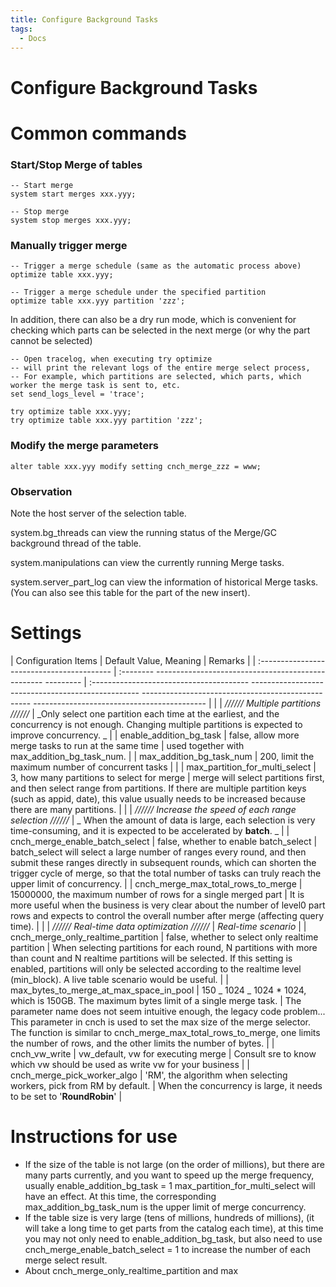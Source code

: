```yaml
---
title: Configure Background Tasks
tags:
  - Docs
---
```


# Configure Background Tasks

# Common commands

### Start/Stop Merge of tables

```
-- Start merge
system start merges xxx.yyy;

-- Stop merge
system stop merges xxx.yyy;

```

### Manually trigger merge

```
-- Trigger a merge schedule (same as the automatic process above)
optimize table xxx.yyy;

-- Trigger a merge schedule under the specified partition
optimize table xxx.yyy partition 'zzz';

```

In addition, there can also be a dry run mode, which is convenient for checking which parts can be selected in the next merge (or why the part cannot be selected)

```
-- Open tracelog, when executing try optimize
-- will print the relevant logs of the entire merge select process,
-- For example, which partitions are selected, which parts, which worker the merge task is sent to, etc.
set send_logs_level = 'trace';

try optimize table xxx.yyy;
try optimize table xxx.yyy partition 'zzz';

```

### Modify the merge parameters

```
alter table xxx.yyy modify setting cnch_merge_zzz = www;

```

### Observation

Note the host server of the selection table.

system.bg_threads can view the running status of the Merge/GC background thread of the table.

system.manipulations can view the currently running Merge tasks.

system.server_part_log can view the information of historical Merge tasks. (You can also see this table for the part of the new insert).

# Settings

| Configuration Items | Default Value, Meaning | Remarks |
| :----------------------------------------- | :-------- -------------------------------------------------- --------- | :--------------------------------------- -------------------------------------------------- -------------------------------------------------- ------------------------------------------- |
| | _////// Multiple partitions //////_ | _Only select one partition each time at the earliest, and the concurrency is not enough. Changing multiple partitions is expected to improve concurrency. _ |
| enable_addition_bg_task | false, allow more merge tasks to run at the same time | used together with max_addition_bg_task_num. |
| max_addition_bg_task_num | 200, limit the maximum number of concurrent tasks | |
| max_partition_for_multi_select | 3, how many partitions to select for merge | merge will select partitions first, and then select range from partitions. If there are multiple partition keys (such as appid, date), this value usually needs to be increased because there are many partitions. |
| | _////// Increase the speed of each range selection //////_ | _ When the amount of data is large, each selection is very time-consuming, and it is expected to be accelerated by **batch**. _ |
| cnch_merge_enable_batch_select | false, whether to enable batch_select | batch_select will select a large number of ranges every round, and then submit these ranges directly in subsequent rounds, which can shorten the trigger cycle of merge, so that the total number of tasks can truly reach the upper limit of concurrency. |
| cnch_merge_max_total_rows_to_merge | 15000000, the maximum number of rows for a single merged part | It is more useful when the business is very clear about the number of level0 part rows and expects to control the overall number after merge (affecting query time). |
| | _////// Real-time data optimization //////_ | _Real-time scenario_ |
| cnch_merge_only_realtime_partition | false, whether to select only realtime partition | When selecting partitions for each round, N partitions with more than count and N realtime partitions will be selected. If this setting is enabled, partitions will only be selected according to the realtime level (min_block). A live table scenario would be useful. |
| max_bytes_to_merge_at_max_space_in_pool | 150 _ 1024 _ 1024 \* 1024, which is 150GB. The maximum bytes limit of a single merge task. | The parameter name does not seem intuitive enough, the legacy code problem... This parameter in cnch is used to set the max size of the merge selector. The function is similar to cnch_merge_max_total_rows_to_merge, one limits the number of rows, and the other limits the number of bytes. |
| cnch_vw_write | vw_default, vw for executing merge | Consult sre to know which vw should be used as write vw for your business |
| cnch_merge_pick_worker_algo | 'RM', the algorithm when selecting workers, pick from RM by default. | When the concurrency is large, it needs to be set to '**RoundRobin**' |

# Instructions for use

- If the size of the table is not large (on the order of millions), but there are many parts currently, and you want to speed up the merge frequency, usually enable_addition_bg_task = 1 max_partition_for_multi_select will have an effect. At this time, the corresponding max_addition_bg_task_num is the upper limit of merge concurrency.
- If the table size is very large (tens of millions, hundreds of millions), (it will take a long time to get parts from the catalog each time), at this time you may not only need to enable_addition_bg_task, but also need to use cnch_merge_enable_batch_select = 1 to increase the number of each merge select result.
- About cnch_merge_only_realtime_partition and max